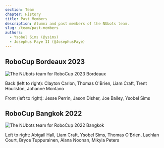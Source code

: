 ```yaml
---
section: Team
chapter: History
title: Past Members
description: Alumni and past members of the NUbots team.
slug: /team/past-members
authors:
  - Ysobel Sims (@ysims)
  - Josephus Paye II (@JosephusPaye)
---
```


## RoboCup Bordeaux 2023

![The NUbots team for RoboCup 2023 Bordeaux](./images/robocup-team-2023.png 'The NUbots team for RoboCup 2023')

Back (left to right): Clayton Carlon, Thomas O'Brien, Liam Craft, Trent Houliston, Johanne Montano

Front (left to right): Jesse Perrin, Jason Disher, Joe Bailey, Ysobel Sims

## RoboCup Bangkok 2022

![The NUbots team for RoboCup 2022 Bangkok](./images/team-photo-robocup-2022.jpeg 'The NUbots team for RoboCup 2022')

Left to right: Abigail Hall, Liam Craft, Ysobel Sims, Thomas O'Brien, Lachlan Court, Bryce Tuppurainen, Alana Noonan, Mikyla Peters
